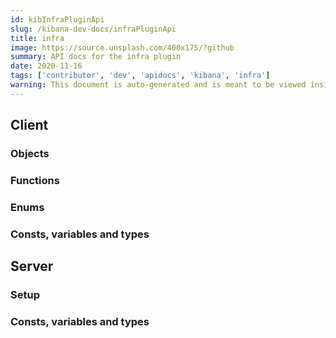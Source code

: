 ```yaml
---
id: kibInfraPluginApi
slug: /kibana-dev-docs/infraPluginApi
title: infra
image: https://source.unsplash.com/400x175/?github
summary: API docs for the infra plugin
date: 2020-11-16
tags: ['contributor', 'dev', 'apidocs', 'kibana', 'infra']
warning: This document is auto-generated and is meant to be viewed inside our experimental, new docs system. Reach out in #docs-engineering for more info.
---
```



## Client

### Objects
<DocDefinitionList data={infraObj.client.objects}/>

### Functions
<DocDefinitionList data={infraObj.client.functions}/>

### Enums
<DocDefinitionList data={infraObj.client.enums}/>

### Consts, variables and types
<DocDefinitionList data={infraObj.client.misc}/>

## Server

### Setup
<DocDefinitionList data={[infraObj.server.setup]}/>

### Consts, variables and types
<DocDefinitionList data={infraObj.server.misc}/>

